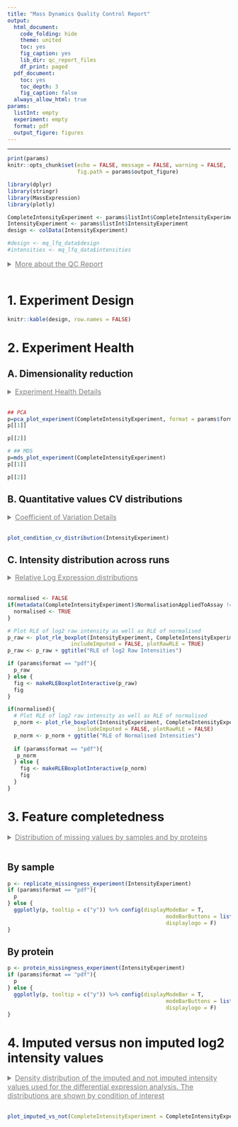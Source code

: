 ```yaml
---
title: "Mass Dynamics Quality Control Report"
output:
  html_document:
    code_folding: hide
    theme: united
    toc: yes
    fig_caption: yes
    lib_dir: qc_report_files
    df_print: paged
  pdf_document:
    toc: yes
    toc_depth: 3
    fig_caption: false
  always_allow_html: true
params:
  listInt: empty
  experiment: empty
  format: pdf
  output_figure: figures
---
```



<style type="text/css">

summary {
  text-decoration: underline;
  font-size: 16px;
  color: grey;
  cursor: pointer;
  margin-bottom: 16px;
}

summary, summary:active {
  border: none;
}

details span {
  margin-top: 8px;
  display: block;
}

#header .btn-group {
  display: none;
}

.main-container {
  max-width: 1400px !important;
}
</style>

--- 

```r
print(params)
knitr::opts_chunk$set(echo = FALSE, message = FALSE, warning = FALSE, 
                      fig.path = params$output_figure)
```

```r
library(dplyr)
library(stringr)
library(MassExpression)
library(plotly)

CompleteIntensityExperiment <- params$listInt$CompleteIntensityExperiment
IntensityExperiment <- params$listInt$IntensityExperiment
design <- colData(IntensityExperiment)

#design <- mq_lfq_data$design
#intensities <- mq_lfq_data$intensities
```


<details>
  <summary>More about the QC Report</summary>
  <span>
    <p>
      This QC Report is designed to help Scientists quickly assess the several aspect of experiment quality, There are 4 categories in the QC report:
    </p>
    <ul>
      <li>Experiment Design</li>
      <li>Experiment Health<li>
      <li>Feature Completeness</li>
      <li>Imputation</li>
    </ul>
  </span>
</details> 


# 1. Experiment Design

```r
knitr::kable(design, row.names = FALSE)
```

# 2. Experiment Health

## A. Dimensionality reduction {.tabset .tabset-fade .tabset-pills}

<details>
  <summary>Experiment Health Details</summary>
  <span>
    <p>The Principal Component Aanalysis (PCA) plot is used to visualise differences between samples that are induced by their intensity profiles. PCA transforms high-dimensional data, like thousands of measured proteins or peptides intensities, into a reduced set of dimensions. The first two dimensions explain the greatest variability between the samples and they are a useful visual tool to confirm known clustering of the samples or to identify potential problems in the data. </p>
    <p>For a healthy experiment we expect:</p>
    <ul>
      <li>Technical Replicates to cluster tightly together.</li>
      <li>Biological Replicates to cluster more than non replicates.</li>
      <li>Clustering of the condition of interest should be visible</li>
    </ul>
    <p> If unexpected clusters occur or replicates don't cluster together it can be due to extra variability introduced by factors such as technical processing, other unexplored biological differences, sample swaps etc... The interpretation and trust in the the differential expression results should take these consideration into a account. If you think that the samples in the experiment show largely unexpected patterns, it is advisable to request support from an analyst. </p>
    <p>A scree plot shows the amount of variance explained by each dimension extracted by PCA. A high degree of variance in the first few dimensions may suggest large differences between your samples.</p>
  </span>
</details> 

```r
## PCA
p=pca_plot_experiment(CompleteIntensityExperiment, format = params$format)
p[[1]]
```

```r
p[[2]]
```

```r
# ## MDS
p=mds_plot_experiment(CompleteIntensityExperiment)
p[[1]]
```

```r
p[[2]]
```

## B. Quantitative values CV distributions {.tabset .tabset-fade .tabset-pills}

<details>
  <summary>Coefficient of Variation Details</summary>
  <span>
    <p>The Coefficient of Variation (CV) or Relative Standard Deviation, is calculated by the ratio of the standard deviation to the mean. It is used to measure the precision of a measure, in this case protein/peptide intensity. The plot below shows the distribution of the CVs by experimental conditions where each CV is calculated by protein and by experimental condition. The CV is displayed as %CV, which is the percentage of the mean represented by the standard deviation.  </p>
   <p>For a healthy experiment we expect:</p>
    <ul>
      <li>The distribution of the CVs across conditions to be mostly overlapping, e.g. similar modes</li>
      <li>The modes of the CVs not to be too high, ideally not above 50%</li>
    </ul>
    <p>If the distributions show worringly large %CV, this could affect the quality of the differential expression analysis.<p>
  </span>
</details> 

```r
plot_condition_cv_distribution(IntensityExperiment)
```


## C. Intensity distribution across runs {.tabset .tabset-fade .tabset-pills}

<details>
  <summary>Relative Log Expression distributions</summary>
  <span>
    <p>It is useful to inspect the distribution of the Relative Log Expression (RLE) values to identify samples with largely unusual distributions. The RLE values for a protein are obtained by centering intensities to the protein medians, where the median is computed using only available intensities, i.e. non zero values. The RLE is computed on the log-transformed data and after applying normalisation, when required. </p>
   <p>For a healthy experiment we expect:</p>
    <ul>
      <li>The RLE boxplots to have a similar median - centered around zero - across all samples </li>
      <li>The RLE boxplots to have a similar width of the boxes across samples </li>
    </ul>
     <p>If some samples show large deviations from the expected behaviour, it can be symptomatic of problems in the pre-processing of those samples.<p>
  </span>
</details> 


```r
normalised <- FALSE
if(metadata(CompleteIntensityExperiment)$NormalisationAppliedToAssay != "None"){
  normalised <- TRUE
}

# Plot RLE of log2 raw intensity as well as RLE of normalised 
p_raw <- plot_rle_boxplot(IntensityExperiment, CompleteIntensityExperiment, 
                    includeImputed = FALSE, plotRawRLE = TRUE)
p_raw <- p_raw + ggtitle("RLE of log2 Raw Intensities") 

if (params$format == "pdf"){
  p_raw
} else {
  fig <- makeRLEBoxplotInteractive(p_raw)
  fig
}
```
  
  
```r
if(normalised){
  # Plot RLE of log2 raw intensity as well as RLE of normalised 
  p_norm <- plot_rle_boxplot(IntensityExperiment, CompleteIntensityExperiment, 
                      includeImputed = FALSE, plotRawRLE = FALSE)
  p_norm <- p_norm + ggtitle("RLE of Normalised Intensities") 
  
  if (params$format == "pdf"){
   p_norm
  } else {
    fig <- makeRLEBoxplotInteractive(p_norm)
    fig
  }
}
```
  
  
# 3. Feature completedness {.tabset .tabset-fade .tabset-pills}

<details>
  <summary>Distribution of missing values by samples and by proteins</summary>
  <span>
    <p> The amount of missing values can be affected by the biological condition or by technical factors and it can vary largely between experiments.</p>
   <p>For a healthy experiment we expect:</p>
    <ul>
      <li>The distribution of missing values replicate to be similar across replicates, especially within the same biological conditions</li>
    </ul>
    <p>There isns't a strict threshold to look for in terms of % of missing values. However, an unusually large amount of missingness in one or a few replicates can be sympthomatic of technial problems and should be taken into account when intepreting the final differential expression results.<p>
  </span>
</details> 

## By sample

```r
p <- replicate_missingness_experiment(IntensityExperiment)
if (params$format == "pdf"){
  p
} else {
  ggplotly(p, tooltip = c("y")) %>% config(displayModeBar = T, 
                                                  modeBarButtons = list(list('toImage')),
                                                  displaylogo = F)
}
```


## By protein

```r
p <- protein_missingness_experiment(IntensityExperiment)
if (params$format == "pdf"){
  p
} else {
  ggplotly(p, tooltip = c("y")) %>% config(displayModeBar = T, 
                                                  modeBarButtons = list(list('toImage')),
                                                  displaylogo = F)
}
```


# 4. Imputed versus non imputed log2 intensity values

<details>
  <summary>Density distribution of the imputed and not imputed intensity values used for the differential expression analysis. The distributions are shown by condition of interest</summary>
</details> 

```r
plot_imputed_vs_not(CompleteIntensityExperiment = CompleteIntensityExperiment)
```
